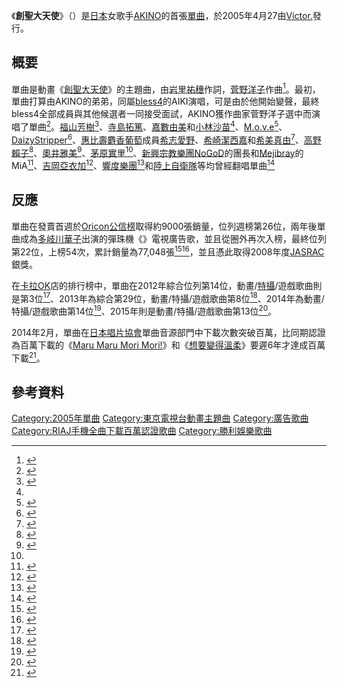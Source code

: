 {{noteTA
|1=zh-hans:创圣的亚库艾里翁; zh-cn:创圣的大天使; zh-hant:創聖的亞庫艾里翁; zh-tw:創聖機械天使; zh-hk:創聖大天使; zh-mo:創聖大天使;
}}
{{Infobox Single 
| Name           = 創聖大天使
| Artist         = [[AKINO|AKINO]]
| Album          = Lost in Time
| Cover         = 
| B-side         = Pride～嘆息之旅（{{lang|ja|プライド～嘆きの旅}}）
| Released       = 2005年4月27日
| Format         = [[單曲|單曲]]
| Recorded       = 2005年<br/>{{JPN}}
| Genre          = [[J-POP|J-POP]]
| Length         = 15分
| Label          = [[勝利娛樂|Victor.]]
| Writer         = [[岩里祐穗|岩里祐穗]]（作詞）<br>[[菅野洋子|菅野洋子]]（作曲）
| Producer       = 
| Certification  = *百萬（單曲音源，[[日本唱片協會|日本唱片協會]]）
| Chart position = * 週榜第22位<small>（[[Oricon公信榜|Oricon]]）</small>
| Last single    = 
| This single    = 《'''創聖大天使'''》<br/>（2005年）
| Next single    =  《{{Link-ja|Go Tight!|Go Tight!}}》<br/>（2005年）
| Misc           = 
}}
《'''創聖大天使'''》（{{jpn|j=創聖のアクエリオン|hg=そうせいのアクエリオン|rm=Sōseinoakuerion}}）是[[日本|日本]]女歌手[[AKINO|AKINO]]的首張[[單曲|單曲]]，於2005年4月27由[[勝利娛樂|Victor.]]發行。

== 概要 ==
單曲是動畫《[[創聖大天使|創聖大天使]]》的主題曲，由[[岩里祐穗|岩里祐穗]]作詞，[[菅野洋子|菅野洋子]]作曲<ref>{{cite web |url=http://www.aquarion.info/staff_cast/index.html |script-title=ja:創聖のアクエリオン |publisher=創聖大天使 |accessdate=2015-12-29 |archive-date=2019-04-10 |archive-url=https://web.archive.org/web/20190410042342/http://www.aquarion.info/staff_cast/index.html |dead-url=no }}</ref>。最初，單曲打算由AKINO的弟弟，同屬[[bless4|bless4]]的AIKI演唱，可是由於他開始變聲，最終bless4全部成員與其他候選者一同接受面試，AKINO獲作曲家菅野洋子選中而演唱了單曲<ref>{{cite web |url=http://natalie.mu/music/pp/kannoakino |script-title=ja:菅野よう子×AKINO「アクエリオン」の音楽を巡る対談 (1/3) |publisher=natalie |date=2012-07-27 |accessdate=2015-12-29 |archive-date=2020-07-19 |archive-url=https://web.archive.org/web/20200719181419/https://natalie.mu/music/pp/kannoakino |dead-url=no }}</ref>。[[福山芳樹|福山芳樹]]<ref>{{cite web|url=https://itunes.apple.com/jp/album/fiba-chuang-shengnoakuerioniii/id581141711 |script-title=ja:フィーバー創聖のアクエリオンIII 主題歌 - Single |publisher=[[iTunes|iTunes]] |accessdate=2015-12-29}}</ref>、[[寺島拓篤|寺島拓篤]]、[[嘉數由美|嘉數由美]]和[[小林沙苗|小林沙苗]]<ref name="「あなたと合体したい・・・」話題のCMソングが大ブレイクの兆し"/>、[[M.o.v.e|M.o.v.e]]<ref>{{cite web |url=http://natalie.mu/music/news/18032 |script-title=ja:m.o.v.eアニソンカバー集でアリカ姉様、モモーイとコラボ |publisher=[[natalie_(網站)|natalie]] |date=2009-06-25 |accessdate=2015-12-29 |archive-date=2019-06-28 |archive-url=https://web.archive.org/web/20190628173540/https://natalie.mu/music/news/18032 |dead-url=no }}</ref>、[[DaizyStripper|DaizyStripper]]<ref>{{cite web|url=http://www.oricon.co.jp/news/2012382/full/ |script-title=ja:V-ROCKバンドがアニソンをカバー『V-ANIME ROCKS!』 |publisher=[[Oricon|Oricon]] |date=2007-05-16 |accessdate=2015-12-29}}</ref>、[[惠比壽麝香葡萄|惠比壽麝香葡萄]]成員[[希志愛野|希志愛野]]、[[希崎潔西嘉|希崎潔西嘉]]和[[希美真由|希美真由]]<ref>{{cite web |url=http://natalie.mu/music/news/71931 |script-title=ja:マスカッツの親不孝な新曲＆きっす。デビュー作が同時発売 |publisher=natalie |date=2012-06-27 |accessdate=2015-12-29 |archive-date=2013-03-21 |archive-url=https://web.archive.org/web/20130321034838/http://natalie.mu/music/news/71931 |dead-url=no }}</ref>、[[高野賴子|高野賴子]]<ref>{{cite web |url=http://natalie.mu/music/news/86091 |script-title=ja:より子、ピアノカバー集で「創聖のアクエリオン」など歌唱 |publisher=natalie |date=2013-03-05 |accessdate=2015-12-29 |archive-date=2020-05-03 |archive-url=https://web.archive.org/web/20200503015605/https://natalie.mu/music/news/86091 |dead-url=no }}</ref>、[[奧井雅美|奧井雅美]]<ref name="アニサマを世界に！第1回「ANISAMA WORLD」大団円">{{cite web |url=http://natalie.mu/music/news/100593 |script-title=ja:アニサマを世界に！第1回「ANISAMA WORLD」大団円 |publisher=natalie |date=2013-10-13 |accessdate=2015-12-29 |archive-date=2016-03-04 |archive-url=https://web.archive.org/web/20160304112026/http://natalie.mu/music/news/100593 |dead-url=no }}</ref>、[[茅原實里|茅原實里]]<ref name="アニサマを世界に！第1回「ANISAMA WORLD」大団円"/>、[[新興宗教樂團NoGoD|新興宗教樂團NoGoD]]的團長和[[Mejibray|Mejibray]]的MiA<ref>{{cite web |url=http://natalie.mu/music/news/107538 |script-title=ja:豪華コラボ多数！ヴィジュアル系アニソンカバー第3弾登場 |publisher=natalie |date=2014-01-11 |accessdate=2015-12-29 |archive-date=2019-08-02 |archive-url=https://web.archive.org/web/20190802231026/https://natalie.mu/music/news/107538 |dead-url=no }}</ref>、[[吉岡亞衣加|吉岡亞衣加]]<ref>{{cite web |url=http://natalie.mu/music/news/133250 |script-title=ja:吉岡亜衣加「泣けるアニソン」カバー集に「secret base」も |publisher=natalie |date=2014-12-08 |accessdate=2015-12-29 |archive-date=2019-06-12 |archive-url=https://web.archive.org/web/20190612093209/https://natalie.mu/music/news/133250 |dead-url=no }}</ref>、[[響度樂團|響度樂團]]<ref>{{cite web |url=http://natalie.mu/music/news/140609 |script-title=ja:LOUDNESS高崎＆山下参加「アクエリオン」メタルカバー解禁 |publisher=natalie |date=2015-03-11 |accessdate=2015-12-29 |archive-date=2019-06-19 |archive-url=https://web.archive.org/web/20190619144105/https://natalie.mu/music/news/140609 |dead-url=no }}</ref>和[[陸上自衛隊|陸上自衛隊]]等均曾經翻唱單曲<ref>{{cite web |url=http://natalie.mu/music/pp/niconata26/page/4 |script-title=ja:ニコナタ（音楽）「超音楽祭2015」レポート |publisher=natalie |date=2015-05-29 |accessdate=2015-12-29 |archive-date=2019-05-22 |archive-url=https://web.archive.org/web/20190522200854/https://natalie.mu/music/pp/niconata26/page/4 |dead-url=no }}</ref>

==反應==
單曲在發賣首週於[[Oricon公信榜|Oricon公信榜]]取得約9000張銷量，位列週榜第26位，兩年後單曲成為[[多岐川華子|多岐川華子]]出演的彈珠機《{{Link-ja|CRFiber創聖大天使|CRフィーバー創聖のアクエリオン}}》電視廣告歌，並且從圈外再次入榜，最終位列第22位，上榜54次，累計銷量為77,048張<ref name="「あなたと合体したい・・・」話題のCMソングが大ブレイクの兆し">{{cite web |url=http://www.oricon.co.jp/news/49067/full/ |script-title=ja:「あなたと合体したい・・・」話題のCMソングが大ブレイクの兆し |publisher=Oricon |date=2007-10-23 |accessdate=2015-12-29 |archive-date=2020-12-04 |archive-url=https://web.archive.org/web/20201204140836/https://www.oricon.co.jp/news/49067/full/ |dead-url=no }}</ref><ref>{{cite web |url=http://www.oricon.co.jp/prof/364269/products/592107/1/ |script-title=ja:創聖のアクエリオン |publisher=Oricon |date=2005-04-27 |accessdate=2015-12-29 |archive-date=2019-06-12 |archive-url=https://web.archive.org/web/20190612064750/https://www.oricon.co.jp/prof/364269/products/592107/1/ |dead-url=no }}</ref>，並且憑此取得2008年度[[JASRAC|JASRAC]]銀獎。

在[[卡拉OK|卡拉OK]]店{{Link-ja|JOYSOUND|JOYSOUND}}的排行榜中，單曲在2012年綜合位列第14位，動畫/[[特攝|特攝]]/遊戲歌曲則是第3位<ref>{{cite web |url=https://www.joysound.com/web/s/karaoke/contents/annual_ranking/2012 |script-title=ja:2012年JOYSOUNDカラオケ年間ランキング |publisher=JOYSOUND |accessdate=2015-12-29 |archive-date=2020-11-13 |archive-url=https://web.archive.org/web/20201113110027/https://www.joysound.com/web/s/karaoke/contents/annual_ranking/2012 |dead-url=no }}</ref>、2013年為綜合第29位，動畫/特攝/遊戲歌曲第8位<ref>{{cite web |url=https://www.joysound.com/web/s/karaoke/contents/annual_ranking/2013 |script-title=ja:2013年JOYSOUNDカラオケ年間ランキング |publisher=JOYSOUND |accessdate=2015-12-29 |archive-date=2022-04-20 |archive-url=https://web.archive.org/web/20220420070359/https://www.joysound.com/web/s/karaoke/contents/annual_ranking/2013 }}</ref>、2014年為動畫/特攝/遊戲歌曲第14位<ref>{{cite web |url=https://www.joysound.com/web/s/karaoke/contents/annual_ranking/2014 |script-title=ja:2014年JOYSOUNDカラオケ年間ランキング |publisher=JOYSOUND |accessdate=2015-12-29 |archive-date=2020-11-11 |archive-url=https://web.archive.org/web/20201111233148/https://www.joysound.com/web/s/karaoke/contents/annual_ranking/2014 |dead-url=no }}</ref>、2015年則是動畫/特攝/遊戲歌曲第13位<ref>{{cite web |url=https://www.joysound.com/web/s/karaoke/contents/annual_ranking/2015 |script-title=ja:2015年JOYSOUNDカラオケ年間ランキング |publisher=JOYSOUND |accessdate=2015-12-29 |archive-url=https://web.archive.org/web/20190702142342/https://www.joysound.com/web/s/karaoke/contents/annual_ranking/2015 |archive-date=2019-07-02 |dead-url=yes }}</ref>。

2014年2月，單曲在[[日本唱片協會|日本唱片協會]]單曲音源部門中下載次數突破百萬，比同期認證為百萬下載的《[[Maru_Maru_Mori_Mori!|Maru Maru Mori Mori!]]》和《[[想要變得溫柔|想要變得溫柔]]》要遲6年才達成百萬下載<ref>{{cite web |url=https://www.riaj.or.jp/riaj/open/open-record!file?fid=571 |script-title=ja:TheRecord.indd |publisher=[[日本唱片協會|日本唱片協會]] |date=2015-02-10 |accessdate=2015-12-29 |archive-date=2016-03-04 |archive-url=https://web.archive.org/web/20160304200739/https://www.riaj.or.jp/riaj/open/open-record!file?fid=571 |dead-url=no }}</ref>。

== 參考資料 ==
{{Reflist|2}}

{{日本唱片協會手機全曲下載百萬認證歌曲}}

{{DEFAULTSORT:Sōseinoakuerion}}
[[Category:2005年單曲|Category:2005年單曲]]
[[Category:東京電視台動畫主題曲|Category:東京電視台動畫主題曲]]
[[Category:廣告歌曲|Category:廣告歌曲]]
[[Category:RIAJ手機全曲下載百萬認證歌曲|Category:RIAJ手機全曲下載百萬認證歌曲]]
[[Category:勝利娛樂歌曲|Category:勝利娛樂歌曲]]